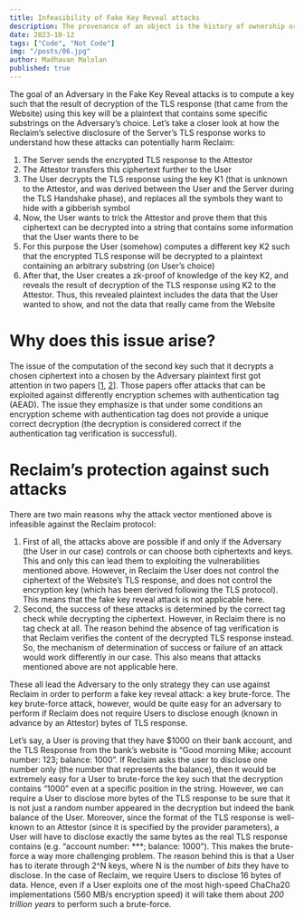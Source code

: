 ```yaml
---
title: Infeasibility of Fake Key Reveal attacks
description: The provenance of an object is the history of ownership or the origin or the object. Analogously, the provenance of data is the origin of the data, and the changes that may have been made over time by different owners.
date: 2023-10-12
tags: ["Code", "Not Code"]
img: "/posts/06.jpg"
author: Madhavan Malolan
published: true
---
```


The goal of an Adversary in the Fake Key Reveal attacks is to compute a key such that the result of decryption of the TLS response (that came from the Website) using this key will be a plaintext that contains some specific substrings on the Adversary’s choice. Let’s take a closer look at how the Reclaim’s selective disclosure of the Server’s TLS response works to understand how these attacks can potentially harm Reclaim:

1.  The Server sends the encrypted TLS response to the Attestor
2.  The Attestor transfers this ciphertext further to the User
3.  The User decrypts the TLS response using the key K1 (that is unknown to the Attestor, and was derived between the User and the Server during the TLS Handshake phase), and replaces all the symbols they want to hide with a gibberish symbol
4.  Now, the User wants to trick the Attestor and prove them that this ciphertext can be decrypted into a string that contains some information that the User wants there to be
5.  For this purpose the User (somehow) computes a different key K2 such that the encrypted TLS response will be decrypted to a plaintext containing an arbitrary substring (on User’s choice)
6.  After that, the User creates a zk-proof of knowledge of the key K2, and reveals the result of decryption of the TLS response using K2 to the Attestor. Thus, this revealed plaintext includes the data that the User wanted to show, and not the data that really came from the Website

# Why does this issue arise?

The issue of the computation of the second key such that it decrypts a chosen ciphertext into a chosen by the Adversary plaintext first got attention in two papers \[[1](https://eprint.iacr.org/2017/664.pdf), [2](https://eprint.iacr.org/2019/016.pdf)\]. Those papers offer attacks that can be exploited against differently encryption schemes with authentication tag (AEAD). The issue they emphasize is that under some conditions an encryption scheme with authentication tag does not provide a unique correct decryption (the decryption is considered correct if the authentication tag verification is successful).

# Reclaim’s protection against such attacks

There are two main reasons why the attack vector mentioned above is infeasible against the Reclaim protocol:

1.  First of all, the attacks above are possible if and only if the Adversary (the User in our case) controls or can choose both ciphertexts and keys. This and only this can lead them to exploiting the vulnerabilities mentioned above. However, in Reclaim the User does not control the ciphertext of the Website’s TLS response, and does not control the encryption key (which has been derived following the TLS protocol). This means that the fake key reveal attack is not applicable here.
2.  Second, the success of these attacks is determined by the correct tag check while decrypting the ciphertext. However, in Reclaim there is no tag check at all. The reason behind the absence of tag verification is that Reclaim verifies the content of the decrypted TLS response instead. So, the mechanism of determination of success or failure of an attack would work differently in our case. This also means that attacks mentioned above are not applicable here.

These all lead the Adversary to the only strategy they can use against Reclaim in order to perform a fake key reveal attack: a key brute-force. The key brute-force attack, however, would be quite easy for an adversary to perform if Reclaim does not require Users to disclose enough (known in advance by an Attestor) bytes of TLS response.

Let’s say, a User is proving that they have $1000 on their bank account, and the TLS Response from the bank’s website is “Good morning Mike; account number: 123; balance: 1000”. If Reclaim asks the user to disclose one number only (the number that represents the balance), then it would be extremely easy for a User to brute-force the key such that the decryption contains “1000” even at a specific position in the string. However, we can require a User to disclose more bytes of the TLS response to be sure that it is not just a random number appeared in the decryption but indeed the bank balance of the User. Moreover, since the format of the TLS response is well-known to an Attestor (since it is specified by the provider parameters), a User will have to disclose exactly the same bytes as the real TLS response contains (e.g. “account number: \*\*\*; balance: 1000”). This makes the brute-force a way more challenging problem. The reason behind this is that a User has to iterate through 2^N keys, where N is the number of _bits_ they have to disclose. In the case of Reclaim, we require Users to disclose 16 bytes of data. Hence, even if a User exploits one of the most high-speed ChaCha20 implementations (560 MB/s encryption speed) it will take them about _200 trillion years_ to perform such a brute-force.
